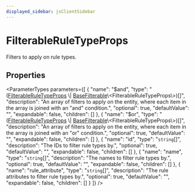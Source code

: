 ```yaml
---
displayed_sidebar: jsClientSidebar
---
```



# FilterableRuleTypeProps

Filters to apply on rule types.

## Properties

<ParameterTypes parameters={[
  {
    "name": "$and",
    "type": "([FilterableRuleTypeProps](internal.internal-1.PricingTypes.FilterableRuleTypeProps.mdx) \\| [BaseFilterable](../../DAL/interfaces/internal.internal-1.DAL.BaseFilterable.mdx)\\&#60;FilterableRuleTypeProps\\&#62;)[]",
    "description": "An array of filters to apply on the entity, where each item in the array is joined with an \"and\" condition.",
    "optional": true,
    "defaultValue": "",
    "expandable": false,
    "children": []
  },
  {
    "name": "$or",
    "type": "([FilterableRuleTypeProps](internal.internal-1.PricingTypes.FilterableRuleTypeProps.mdx) \\| [BaseFilterable](../../DAL/interfaces/internal.internal-1.DAL.BaseFilterable.mdx)\\&#60;FilterableRuleTypeProps\\&#62;)[]",
    "description": "An array of filters to apply on the entity, where each item in the array is joined with an \"or\" condition.",
    "optional": true,
    "defaultValue": "",
    "expandable": false,
    "children": []
  },
  {
    "name": "id",
    "type": "`string`[]",
    "description": "The IDs to filter rule types by.",
    "optional": true,
    "defaultValue": "",
    "expandable": false,
    "children": []
  },
  {
    "name": "name",
    "type": "`string`[]",
    "description": "The names to filter rule types by.",
    "optional": true,
    "defaultValue": "",
    "expandable": false,
    "children": []
  },
  {
    "name": "rule_attribute",
    "type": "`string`[]",
    "description": "The rule attributes to filter rule types by.",
    "optional": true,
    "defaultValue": "",
    "expandable": false,
    "children": []
  }
]} />
